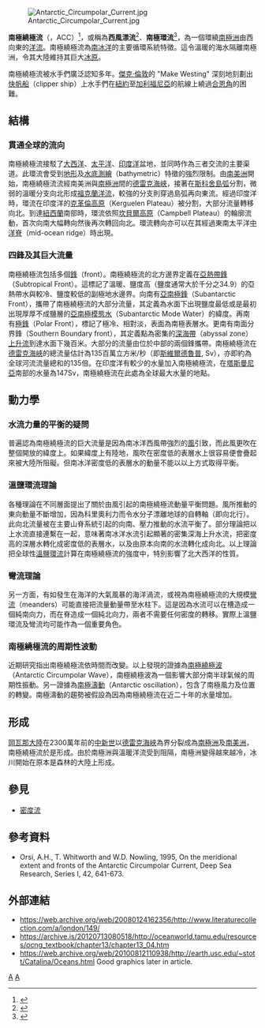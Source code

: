 {{noteTA
|1=zh-cn:德雷克; zh-tw:德瑞克; zh-hk:戴基;
}}
[[File:Antarctic_Circumpolar_Current.jpg|right]] 

'''南極繞極流'''（{{lang-en|Antarctic Circumpolar Current}}，ACC）<ref>{{cite journal lua|author=王裕民|coauthors=陳博彥|title=南極漂浮冰山與洋流之影響評估分析研究|journal=國立宜蘭大學工程學刊|issue=8|publisher=國立宜蘭大學|pages=107-127|url=http://libnt.niu.edu.tw/schpub/niu/E8/Eng2012n8p107-127.pdf|accessdate=2015-05-24|date=2012年12月|deadurl=yes|archiveurl=https://web.archive.org/web/20150524115536/http://libnt.niu.edu.tw/schpub/niu/E8/Eng2012n8p107-127.pdf|archivedate=2015-05-24}}</ref>，或稱為'''西風漂流'''<ref>{{cite journal lua|author=克晅 谭文岳|year=2004|title=西风漂流|journal=地理教育|issue=6|accessdate=2015-05-24}}</ref>、'''南極環流'''<ref>{{cite journal lua|author=小野寺 栄喜|year=1990|title=南極環流のエルニーニョおよび地球自転速度変動に及ぼす効果|journal=測地学会誌|volume=36|issue=4|publisher=測地学会|pages=267-276|url=https://www.jstage.jst.go.jp/article/sokuchi1954/36/4/36_4_267/_article/-char/ja/|accessdate=2015-05-24|archive-date=2021-02-13|archive-url=https://web.archive.org/web/20210213135729/https://www.jstage.jst.go.jp/article/sokuchi1954/36/4/36_4_267/_article/-char/ja/|dead-url=no}}</ref>，為一個環繞[[南極洲|南極洲]]由西向東的[[洋流|洋流]]。南極繞極流為[[南冰洋|南冰洋]]的主要循環系統特徵。這令溫暖的海水隔離南極洲，令其大陸維持其巨大[[冰原|冰原]]。

南極繞極流被水手們廣泛認知多年。[[傑克·倫敦|傑克·倫敦]]的 "Make Westing" 深刻地刻劃出[[快帆船|快帆船]]（clipper ship）上水手們在[[紐約|紐約]]至[[加利福尼亞|加利福尼亞]]的航線上繞過[[合恩角|合恩角]]的困難。

== 結構 ==
=== 貫通全球的流向 ===
南極繞極流接駁了[[大西洋|大西洋]]、[[太平洋|太平洋]]、[[印度洋|印度洋]]盆地，並同時作為三者交流的主要渠道。此環流會受到[[地形|地形]]及[[水底測繪|水底測繪]]（bathymetric）特徵的強烈限制。由[[南美洲|南美洲]]開始，南極繞極流流經南美洲與[[南極洲|南極洲]]間的[[德雷克海峽|德雷克海峽]]，接著在[[斯科舍島弧|斯科舍島弧]]分割，微弱的溫暖分支向北形成[[福克蘭洋流|福克蘭洋流]]，較強的分支則穿過島弧再向東流。經過印度洋時，環流在印度洋的[[克革倫高原|克革倫高原]]（Kerguelen Plateau）被分割，大部分流量轉移向北。到達[[紐西蘭|紐西蘭]]南部時，環流依照[[坎貝爾高原|坎貝爾高原]]（Campbell Plateau）的輪廓流動，首次向南大幅轉向然後再次轉回向北。環流轉向亦可以在其經過東南太平洋[[中洋脊|中洋脊]]（mid-ocean ridge）時出現。

=== 四鋒及其巨大流量 ===
南極繞極流包括多個[[鋒_(氣象)|鋒]]（front）。南極繞極流的北方邊界定義在[[亞熱帶鋒|亞熱帶鋒]]（Subtropical Front）。這標記了溫暖、鹽度高（鹽度通常大於千分之34.9）的亞熱帶水與較冷、鹽度較低的副極地水邊界。向南有[[亞南極鋒|亞南極鋒]]（Subantarctic Front），攜帶了南極繞極流的大部分流量，其定義為水面下出現鹽度最低或是最初出現厚厚不成鹽層的[[亞南極模態水|亞南極模態水]]（Subantarctic Mode Water）的緯度。再南有[[極鋒|極鋒]]（Polar Front），標記了極冷、相對淡，表面為南極表層水。更南有南面分界鋒（Southern Boundary front），其定義點為密集的[[深海帶|深海帶]]（abyssal zone）[[上升流|上升流]]到達水面下幾百米。大部分的流量由位於中部的兩個鋒攜帶。南極繞極流在[[德雷克海峽|德雷克海峽]]的總流量估計為135百萬立方米/秒（即[[斯維爾德魯普|斯維爾德魯普]], Sv），亦即約為全球河流流量總和的135倍。在印度洋有較少的水量加入南極繞極流，在[[塔斯曼尼亞|塔斯曼尼亞]]南部的水量為147Sv，南極繞極流在此處為全球最大水量的地點。

== 動力學 ==
=== 水流力量的平衡的疑問 ===
普遍認為南極繞極流的巨大流量是因為南冰洋西風帶強烈的[[風|風]]引致，而此風更吹在整個開放的緯度上。如果緯度上有陸地，風吹在密度低的表層水上很容易便會疊起來被大陸所阻礙。但南冰洋密度低的表層水的動量不能以以上方式取得平衡。{{来源请求}}

=== 溫鹽環流理論 ===
各種理論在不同層面提出了關於由風引起的南極繞極流動量平衡問題。風所推動的東向動量不斷增加，因為科里奧利力而令水分子漂離地球的自轉軸（即向北行）。此向北流量被在主要山脊系統引起的向南、壓力推動的水流平衡了。部分理論把以上水流直接連繫在一起，意味著南冰洋水流引起顯著的密集深海上升水流，把密度高的深層水轉化成密度低的表層水，以及由原本向南的水流轉化成向北。以上理論把全球性[[溫鹽環流|溫鹽環流]]計算在南極繞極流的強度中，特別影響了北大西洋的性質。

=== 彎流理論 ===
另一方面，有如發生在海洋的大氣風暴的海洋渦流，或視為南極繞極流的大規模[[彎流|彎流]]（meanders）可能直接把流量動量帶至水柱下。這是因為水流可以在槽造成一個純南向力，而在脊造成一個純北向力，兩者不需要任何密度的轉移。實際上溫鹽環流及彎流均可能作為一個重要角色。

=== 南極繞極流的周期性波動 ===
近期研究指出南極繞極流依時間而改變。以上發現的證據為[[南極繞極波|南極繞極波]]（Antarctic Circumpolar Wave），南極繞極波為一個影響大部分南半球氣候的周期性振動。另一證據為[[南極濤動|南極濤動]]（Antarctic oscillation），包含了南極風力及位置的轉變。南極濤動的趨勢被假設為因為南極繞極流在近二十年的水量增加。

== 形成 ==
[[岡瓦那大陸|岡瓦那大陸]]在2300萬年前的[[中新世|中新世]]以[[德雷克海峽|德雷克海峽]]為界分裂成為[[南極洲|南極洲]]及[[南美洲|南美洲]]，南極繞極流於是形成。由於南極洲與溫暖洋流受到阻隔，南極洲變得越來越冷，冰川開始在原本是森林的大陸上形成。

== 參見 ==
* [[密度流|密度流]]

== 參考資料 ==
{{reflist}}
* Orsi, A.H., T. Whitworth and W.D. Nowling, 1995, On the meridional extent and fronts of the Antarctic Circumpolar Current, Deep Sea Research, Series I, 42, 641-673.

== 外部連結 ==
* https://web.archive.org/web/20080124162356/http://www.literaturecollection.com/a/london/149/
* https://archive.is/20120713080518/http://oceanworld.tamu.edu/resources/ocng_textbook/chapter13/chapter13_04.htm
* https://web.archive.org/web/20100812110938/http://earth.usc.edu/~stott/Catalina/Oceans.html Good graphics later in article.

{{World Current}}
{{The Continent of Antarctica}}

[[Category:洋流|A]]
[[Category:南冰洋地理|A]]